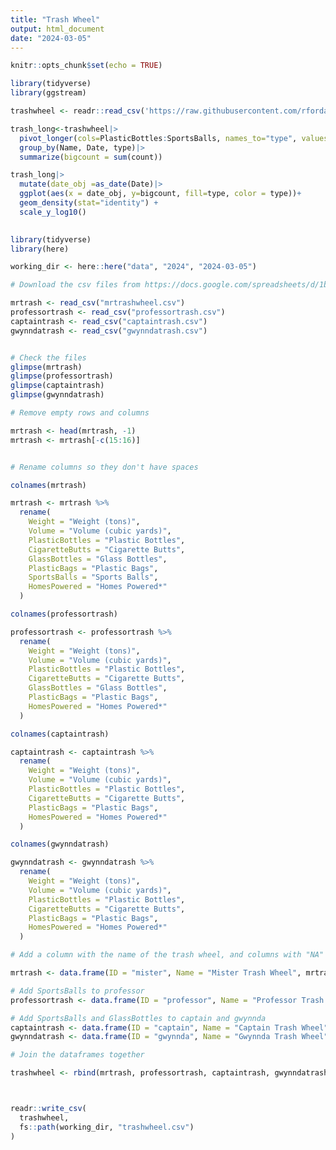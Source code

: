 ```yaml
---
title: "Trash Wheel"
output: html_document
date: "2024-03-05"
---
```


```r
knitr::opts_chunk$set(echo = TRUE)
```

```r
library(tidyverse)
library(ggstream)
```


```r
trashwheel <- readr::read_csv('https://raw.githubusercontent.com/rfordatascience/tidytuesday/master/data/2024/2024-03-05/trashwheel.csv')
```


```r
trash_long<-trashwheel|>
  pivot_longer(cols=PlasticBottles:SportsBalls, names_to="type", values_to="count")|>
  group_by(Name, Date, type)|>
  summarize(bigcount = sum(count))
```

```r
trash_long|>
  mutate(date_obj =as_date(Date)|>
  ggplot(aes(x = date_obj, y=bigcount, fill=type, color = type))+
  geom_density(stat="identity") + 
  scale_y_log10()
    
```


```r
library(tidyverse)
library(here)

working_dir <- here::here("data", "2024", "2024-03-05")

# Download the csv files from https://docs.google.com/spreadsheets/d/1b8Lbe-z3PNb3H8nSsSjrwK2B0ReAblL2/edit#gid=1143432795

mrtrash <- read_csv("mrtrashwheel.csv")
professortrash <- read_csv("professortrash.csv")
captaintrash <- read_csv("captaintrash.csv")
gwynndatrash <- read_csv("gwynndatrash.csv")


# Check the files
glimpse(mrtrash)
glimpse(professortrash)
glimpse(captaintrash)
glimpse(gwynndatrash)

# Remove empty rows and columns

mrtrash <- head(mrtrash, -1)
mrtrash <- mrtrash[-c(15:16)]


# Rename columns so they don't have spaces

colnames(mrtrash)

mrtrash <- mrtrash %>% 
  rename(
    Weight = "Weight (tons)",
    Volume = "Volume (cubic yards)",
    PlasticBottles = "Plastic Bottles",
    CigaretteButts = "Cigarette Butts",
    GlassBottles = "Glass Bottles",
    PlasticBags = "Plastic Bags",
    SportsBalls = "Sports Balls",
    HomesPowered = "Homes Powered*"
  )

colnames(professortrash)

professortrash <- professortrash %>% 
  rename(
    Weight = "Weight (tons)",
    Volume = "Volume (cubic yards)",
    PlasticBottles = "Plastic Bottles",
    CigaretteButts = "Cigarette Butts",
    GlassBottles = "Glass Bottles",
    PlasticBags = "Plastic Bags",
    HomesPowered = "Homes Powered*"
  )

colnames(captaintrash)

captaintrash <- captaintrash %>% 
  rename(
    Weight = "Weight (tons)",
    Volume = "Volume (cubic yards)",
    PlasticBottles = "Plastic Bottles",
    CigaretteButts = "Cigarette Butts",
    PlasticBags = "Plastic Bags",
    HomesPowered = "Homes Powered*"
  )

colnames(gwynndatrash)

gwynndatrash <- gwynndatrash %>% 
  rename(
    Weight = "Weight (tons)",
    Volume = "Volume (cubic yards)",
    PlasticBottles = "Plastic Bottles",
    CigaretteButts = "Cigarette Butts",
    PlasticBags = "Plastic Bags",
    HomesPowered = "Homes Powered*"
  )

# Add a column with the name of the trash wheel, and columns with "NA" where the dataset doesn't have that information

mrtrash <- data.frame(ID = "mister", Name = "Mister Trash Wheel", mrtrash)

# Add SportsBalls to professor
professortrash <- data.frame(ID = "professor", Name = "Professor Trash Wheel", SportsBalls = NA, professortrash)

# Add SportsBalls and GlassBottles to captain and gwynnda
captaintrash <- data.frame(ID = "captain", Name = "Captain Trash Wheel", SportsBalls = NA, GlassBottles = NA, captaintrash)
gwynndatrash <- data.frame(ID = "gwynnda", Name = "Gwynnda Trash Wheel", SportsBalls = NA, GlassBottles = NA, gwynndatrash)

# Join the dataframes together

trashwheel <- rbind(mrtrash, professortrash, captaintrash, gwynndatrash)



readr::write_csv(
  trashwheel,
  fs::path(working_dir, "trashwheel.csv")
)
```

